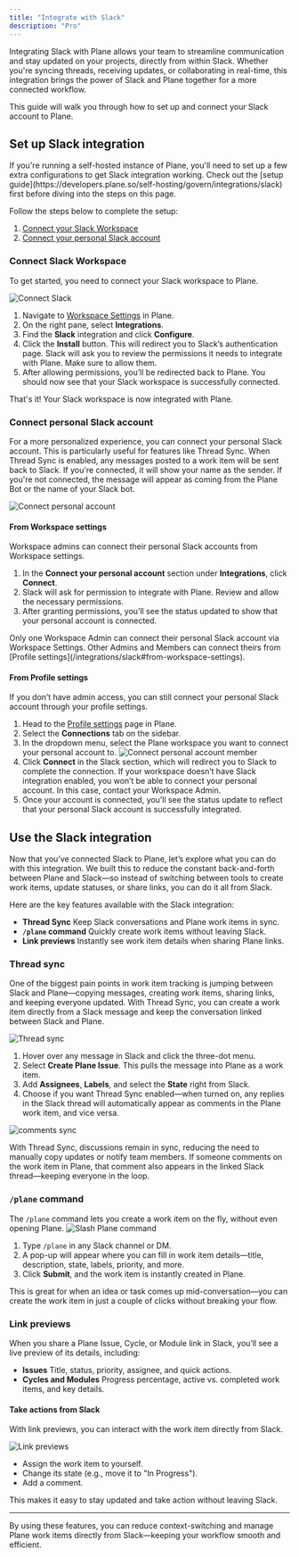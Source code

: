 ```yaml
---
title: "Integrate with Slack"
description: "Pro"
---
```


Integrating Slack with Plane allows your team to streamline communication and stay updated on your projects, directly from within Slack. Whether you're syncing threads, receiving updates, or collaborating in real-time, this integration brings the power of Slack and Plane together for a more connected workflow.

This guide will walk you through how to set up and connect your Slack account to Plane.

## Set up Slack integration[​](#set-up-slack-integration "Direct link to Set up Slack integration")

<Warning>
  If you're running a self-hosted instance of Plane, you'll need to set up a few extra configurations to get Slack integration working. Check out the [setup guide](https://developers.plane.so/self-hosting/govern/integrations/slack) first before diving into the steps on this page.
</Warning>

Follow the steps below to complete the setup:

1. [Connect your Slack Workspace](/integrations/slack#connect-slack-workspace)
2. [Connect your personal Slack account](/integrations/slack#connect-personal-slack-account)

### Connect Slack Workspace[​](#connect-slack-workspace "Direct link to Connect Slack Workspace")

To get started, you need to connect your Slack workspace to Plane.

![Connect Slack](/images/integrations/integrations/slack/connect-slack.webp)

1. Navigate to [Workspace Settings](/core-concepts/workspaces/overview#workspace-settings) in Plane.
2. On the right pane, select **Integrations**.
3. Find the **Slack** integration and click **Configure**.
4. Click the **Install** button. This will redirect you to Slack’s authentication page. Slack will ask you to review the permissions it needs to integrate with Plane. Make sure to allow them.
5. After allowing permissions, you’ll be redirected back to Plane. You should now see that your Slack workspace is successfully connected.

That's it! Your Slack workspace is now integrated with Plane.

### Connect personal Slack account[​](#connect-personal-slack-account "Direct link to Connect personal Slack account")

For a more personalized experience, you can connect your personal Slack account. This is particularly useful for features like Thread Sync. When Thread Sync is enabled, any messages posted to a work item will be sent back to Slack. If you're connected, it will show your name as the sender. If you're not connected, the message will appear as coming from the Plane Bot or the name of your Slack bot.

![Connect personal account](/images/integrations/integrations/slack/slack-connected.webp)

#### From Workspace settings[​](#from-workspace-settings "Direct link to From Workspace settings")

Workspace admins can connect their personal Slack accounts from Workspace settings.

1. In the **Connect your personal account** section under **Integrations**, click **Connect**.
2. Slack will ask for permission to integrate with Plane. Review and allow the necessary permissions.
3. After granting permissions, you’ll see the status updated to show that your personal account is connected.

<Info>
  Only one Workspace Admin can connect their personal Slack account via Workspace Settings. Other Admins and Members can connect theirs from [Profile settings](/integrations/slack#from-workspace-settings).
</Info>

#### From Profile settings[​](#from-profile-settings "Direct link to From Profile settings")

If you don’t have admin access, you can still connect your personal Slack account through your profile settings.

1. Head to the [Profile settings](/core-concepts/account/settings) page in Plane.
2. Select the **Connections** tab on the sidebar.
3. In the dropdown menu, select the Plane workspace you want to connect your personal account to. ![Connect personal account member](/images/integrations/integrations/slack/connect-personal-account-member.webp)
4. Click **Connect** in the Slack section, which will redirect you to Slack to complete the connection.
   <Info>
     If your workspace doesn’t have Slack integration enabled, you won’t be able to connect your personal account. In this case, contact your Workspace Admin.
   </Info>
5. Once your account is connected, you’ll see the status update to reflect that your personal Slack account is successfully integrated.

## Use the Slack integration[​](#use-the-slack-integration "Direct link to Use the Slack integration")

Now that you’ve connected Slack to Plane, let’s explore what you can do with this integration. We built this to reduce the constant back-and-forth between Plane and Slack—so instead of switching between tools to create work items, update statuses, or share links, you can do it all from Slack.

Here are the key features available with the Slack integration:

* **Thread Sync** Keep Slack conversations and Plane work items in sync.
* **`/plane` command** Quickly create work items without leaving Slack.
* **Link previews** Instantly see work item details when sharing Plane links.

### Thread sync[​](#thread-sync "Direct link to Thread sync")

One of the biggest pain points in work item tracking is jumping between Slack and Plane—copying messages, creating work items, sharing links, and keeping everyone updated. With Thread Sync, you can create a work item directly from a Slack message and keep the conversation linked between Slack and Plane.

![Thread sync](/images/integrations/integrations/slack/create-plane-issue.webp)

1. Hover over any message in Slack and click the three-dot menu.
2. Select **Create Plane Issue**. This pulls the message into Plane as a work item.
3. Add **Assignees**, **Labels**, and select the **State** right from Slack.
4. Choose if you want Thread Sync enabled—when turned on, any replies in the Slack thread will automatically appear as comments in the Plane work item, and vice versa.

![comments sync](/images/integrations/integrations/slack/comments-sync.webp)

With Thread Sync, discussions remain in sync, reducing the need to manually copy updates or notify team members. If someone comments on the work item in Plane, that comment also appears in the linked Slack thread—keeping everyone in the loop.

### `/plane` command[​](#plane-command "Direct link to plane-command")

The `/plane` command lets you create a work item on the fly, without even opening Plane. ![Slash Plane command](/images/integrations/integrations/slack/slash-plane-command.webp)

1. Type `/plane` in any Slack channel or DM.
2. A pop-up will appear where you can fill in work item details—title, description, state, labels, priority, and more.
3. Click **Submit**, and the work item is instantly created in Plane.

This is great for when an idea or task comes up mid-conversation—you can create the work item in just a couple of clicks without breaking your flow.

### Link previews[​](#link-previews "Direct link to Link previews")

When you share a Plane Issue, Cycle, or Module link in Slack, you’ll see a live preview of its details, including:

* **Issues** Title, status, priority, assignee, and quick actions.
* **Cycles and Modules** Progress percentage, active vs. completed work items, and key details.

#### Take actions from Slack[​](#take-actions-from-slack "Direct link to Take actions from Slack")

With link previews, you can interact with the work item directly from Slack.

![Link previews](/images/integrations/integrations/slack/link-previews.webp)

* Assign the work item to yourself.
* Change its state (e.g., move it to "In Progress").
* Add a comment.

This makes it easy to stay updated and take action without leaving Slack.

***

By using these features, you can reduce context-switching and manage Plane work items directly from Slack—keeping your workflow smooth and efficient.

